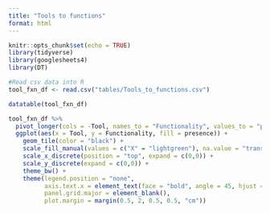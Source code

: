 ```yaml
---
title: "Tools to functions"
format: html
---
```


```r
knitr::opts_chunk$set(echo = TRUE)
library(tidyverse)
library(googlesheets4)
library(DT)
```

```r
#Read csv data into R
tool_fxn_df <- read.csv("tables/Tools_to_functions.csv")
```

```r
datatable(tool_fxn_df)
```

```r
tool_fxn_df %>% 
  pivot_longer(cols = -Tool, names_to = "Functionality", values_to = "presence") %>% 
  ggplot(aes(x = Tool, y = Functionality, fill = presence)) +
    geom_tile(color = "black") +
    scale_fill_manual(values = c("X" = "lightgreen"), na.value = "transparent") +
    scale_x_discrete(position = "top", expand = c(0,0)) +
    scale_y_discrete(expand = c(0,0)) +
    theme_bw() +
    theme(legend.position = "none",
          axis.text.x = element_text(face = "bold", angle = 45, hjust = 0, vjust = 0.2),
          panel.grid.major = element_blank(),
          plot.margin = margin(0.5, 2, 0.5, 0.5, "cm"))
```

